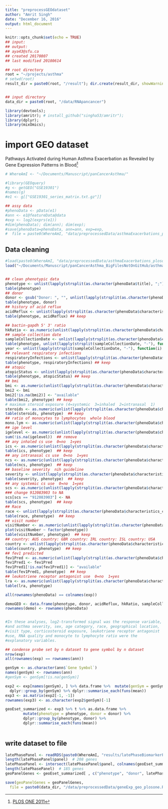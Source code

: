 ```yaml
---
title: "preprocessGEOdataset"
author: "Amrit Singh"
date: "December 16, 2016"
output: html_document
---
```


```r
knitr::opts_chunk$set(echo = TRUE)
## input:
## output:
## aya43@sfu.ca
## created 20170807
## last modified 20180614

## root directory
root = "~/projects/asthma"
# setwd(root)
result_dir = paste0(root, "/result"); dir.create(result_dir, showWarnings=F)


## input directory
data_dir = paste0(root, "/data/RNApancancer")

library(devtools);
library(amritr); # install_github("singha53/amritr");
library(dplyr);
library(mixOmics);
```

# import GEO dataset
Pathways Activated during Human Asthma Exacerbation as Revealed by Gene Expression Patterns in Blood^[[PLOS ONE 2011](http://journals.plos.org/plosone/article?id=10.1371/journal.pone.0021902)]

```r
# WhereAmI <- "~/Documents/Manuscript/panCancerAsthma/"

#library(GEOquery)
#g <- getGEO("GSE19301")
#names(g)
#e1 <- g[["GSE19301_series_matrix.txt.gz"]]

## assy data
#phenoData <- pData(e1)
#ann <- e1@featureData@data
#exp <- log2(exprs(e1))
#dim(phenoData); dim(ann); dim(exp);
#save(phenoData=phenoData, ann=ann, exp=exp,
#  file = paste0(WhereAmI, "data/preprocessedData/asthmaExacerbations_plosone.RDATA"))
```

## Data cleaning

```r
#load(paste0(WhereAmI, "data/preprocessedData/asthmaExacerbations_plosone.RDATA"))
load("~/Documents/Manuscript/panCancerAsthma_BigFilesNotOnGitHub/asthmaExacerbations_plosone.RDATA")


## clean phenotypic data
phenotype <- unlist(lapply(strsplit(as.character(phenoData$title), ";"), function(i) gsub(" Visit Type: ", "", i[3])))  # keep
table(phenotype)
## donor
donor <- gsub("Donor: ", "", unlist(lapply(strsplit(as.character(phenoData$title), ";"), function(i) gsub(" Visit Type: ", ": ", i[1]))))  # keep
table(phenotype, donor)
## history of acid reflux
acidReflux <- unlist(lapply(strsplit(as.character(phenoData$characteristics_ch1), ": "), function(i) i[2]))
table(phenotype, acidReflux) ## keep

## bactin-gapdh 5' 3' ratio
hkRatio <- as.numeric(unlist(lapply(strsplit(as.character(phenoData$characteristics_ch1.2), ": "), function(i) i[2])))
## sample collection date
sampleCollectionDate <- unlist(lapply(strsplit(as.character(phenoData$characteristics_ch1.4), " "), function(i) i[4]))
table(phenotype, unlist(lapply(strsplit(sampleCollectionDate, "-"), function(i) i[1]))) ## keep
year <- unlist(lapply(strsplit(sampleCollectionDate, "-"), function(i) i[1]))
## relevant respiratory infections
respiratoryInfections <- unlist(lapply(strsplit(as.character(phenoData$characteristics_ch1.5), ": "), function(i) i[2]))
table(phenotype, respiratoryInfections) ## keep
## atopic
atopicStatus <- unlist(lapply(strsplit(as.character(phenoData$characteristics_ch1.6), ": "), function(i) i[2]))
table(phenotype, atopicStatus) ## keep
## bmi
bmi <- as.numeric(unlist(lapply(strsplit(as.character(phenoData$characteristics_ch1.9), ": "), function(i) i[2])))
bmi2 <- bmi
bmi2[!is.na(bmi2)] <- "available"
table(bmi2, phenotype) ## keep
# maximum steroid exposure (4=systemic  3=inhaled  2=intranasal  1)
steroids <- as.numeric(unlist(lapply(strsplit(as.character(phenoData$characteristics_ch1.11), ": "), function(i) i[2])))
table(steroids, phenotype)  ## keep
## ratio of monocytes to lymphocytes  whole blood
mono.lym <- as.numeric(unlist(lapply(strsplit(as.character(phenoData$characteristics_ch1.13), ": "), function(i) i[2]))) ## keep
## ige level
igelevel <- as.numeric(unlist(lapply(strsplit(as.character(phenoData$characteristics_ch1.15), ": "), function(i) i[2])))
sum(!is.na(igelevel))  ## remove   
## any inhaled cs use  0=no  1=yes
ics <- as.numeric(unlist(lapply(strsplit(as.character(phenoData$characteristics_ch1.16), ": "), function(i) i[2])))
table(ics, phenotype)  ## keep
## any intranasal cs use  0=no  1=yes
ncs <- as.numeric(unlist(lapply(strsplit(as.character(phenoData$characteristics_ch1.17), ": "), function(i) i[2])))
table(ncs, phenotype)  ## keep
## baseline severity  nih guideline
severity <- unlist(lapply(strsplit(as.character(phenoData$characteristics_ch1.20), ": "), function(i) i[2]))
table(severity, phenotype)  ## keep
## any systemic cs use  0=no  1=yes
scs <- as.numeric(unlist(lapply(strsplit(as.character(phenoData$characteristics_ch1.22), ": "), function(i) i[2])))
### change 912083903 to NA
scs[scs == "912083903"] <- NA
table(scs, phenotype)  ## keep
## Race
race <- unlist(lapply(strsplit(as.character(phenoData$characteristics_ch1.24), ": "), function(i) i[2]))
table(race, phenotype)  ## keep
## visit number
visitNumber <- as.numeric(unlist(lapply(strsplit(as.character(phenoData$characteristics_ch1.26), ": "), function(i) i[2])))
plot(visitNumber ~ factor(phenotype))
table(visitNumber, phenotype)  ## keep
## country: AUS country: GBR country: IRL country: ISL country: USA
country <- unlist(lapply(strsplit(as.character(phenoData$characteristics_ch1.27), ": "), function(i) i[2]))
table(country, phenotype)  ## keep
## fev1 predicted
fev1Pred <- as.numeric(unlist(lapply(strsplit(as.character(phenoData$characteristics_ch1.28), ": "), function(i) i[2])))
fev1Pred1 <- fev1Pred
fev1Pred1[!is.na(fev1Pred1)] <- "available"
table(fev1Pred1, phenotype)  ## keep
## leukotriene receptor antagonist use  0=no  1=yes
lra <- as.numeric(unlist(lapply(strsplit(as.character(phenoData$characteristics_ch1.29), ": "), function(i) i[2])))
table(lra, phenotype)

all(rownames(phenoData) == colnames(exp))

demoGEO <- data.frame(phenotype, donor, acidReflux, hkRatio, sampleCollectionDate,  year, respiratoryInfections, atopicStatus, bmi, steroids, mono.lym, igelevel, ics, ncs, severity, scs, race, visitNumber, country, fev1Pred, lra)
rownames(demo) <- rownames(phenoData)


#In these analyses, log2-transformed signal was the response variable,
#and asthma severity, sex, age category, race, geographical location,
#visit type, corticosteroid exposure, leukotriene receptor antagonist
#use, RNA quality and monocyte to lymphocyte ratio were the
#explanatory variables.

## condense probe set by n dataset to gene symbol by n dataset
nrow(exp)
all(rownames(exp) == rownames(ann))

genSym <- as.character(ann$`Gene Symbol`)
names(genSym) <- rownames(ann)
#genSym <- genSym[!is.na(genSym)]

exp2 <- exp[names(genSym), ] %>% data.frame %>%  mutate(genSym = genSym) %>% 
  dplyr::group_by(genSym) %>% dplyr::summarise_each(funs(mean))
exp3 <- as.matrix(exp2[-1, -1])
rownames(exp3) <- as.character(exp2$genSym)[-1]

geoEset_summarized <- exp3 %>% t %>% as.data.frame %>% 
        mutate(phenotype = phenotype, donor = donor) %>% 
        dplyr::group_by(phenotype, donor) %>% 
        dplyr::summarise_each(funs(mean))
        
```

## write dataset to file

```r
latePhasePanel <- readRDS(paste0(WhereAmI, "results/latePhaseBiomarkerPanel.rds"))
length(latePhasePanel$panel)  # 208 genes
latePhasePanel <- intersect(latePhasePanel$panel, colnames(geoEset_summarized))
length(latePhasePanel)  # 185 genes
geoPanelGenes <- geoEset_summarized[ , c("phenotype", "donor", latePhasePanel)]

save(geoPanelGenes = geoPanelGenes,
  file = paste0(data_dir, "/data/preprocessedData/geneExp_geo_plosone.RDATA"))
```
